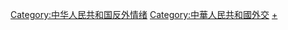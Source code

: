 [[Category:中华人民共和国反外情绪|Category:中华人民共和国反外情绪]]
[[Category:中華人民共和國外交|Category:中華人民共和國外交]]
[[Category:國際制裁|+]]